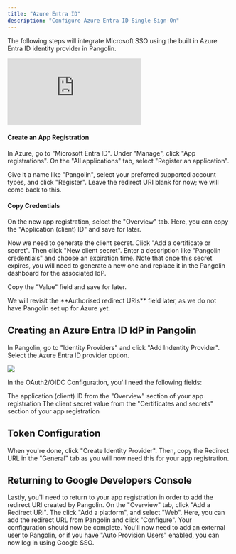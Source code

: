 ```yaml
---
title: "Azure Entra ID"
description: "Configure Azure Entra ID Single Sign-On"
---
```


The following steps will integrate Microsoft SSO using the built in Azure Entra ID identity provider in Pangolin.

<iframe
  className="w-full aspect-video rounded-xl mb-10"
  src="https://www.youtube.com/embed/41OWI8uHPZg?si=VYGGAerzsIDe6wUx"
  title="YouTube video player"
  frameBorder="0"
  allow="accelerometer; autoplay; clipboard-write; encrypted-media; gyroscope; picture-in-picture"
  allowFullScreen
></iframe>

<Accordion title="How to create and set up an App Registration in Microsoft Azure from scratch">

#### Create an App Registration

In Azure, go to "Microsoft Entra ID". Under "Manage", click "App registrations". On the "All applications" tab, select "Register an application".

Give it a name like "Pangolin", select your preferred supported account types, and click "Register". Leave the redirect URI blank for now; we will come back to this.

#### Copy Credentials

On the new app registration, select the "Overview" tab. Here, you can copy the "Application (client) ID" and save for later.

Now we need to generate the client secret. Click "Add a certificate or secret". Then click "New client secret". Enter a description like "Pangolin credentials" and choose an expiration time. Note that once this secret expires, you will need to generate a new one and replace it in the Pangolin dashboard for the associated IdP.

Copy the "Value" field and save for later.

<Note>
We will revisit the **Authorised redirect URIs** field later, as we do not have Pangolin set up for Azure yet.
</Note>

</Accordion>

## Creating an Azure Entra ID IdP in Pangolin

In Pangolin, go to "Identity Providers" and click "Add Indentity Provider". Select the Azure Entra ID provider option.

<Frame>
  <img src="/images/create-azure-idp.png" />
</Frame>

In the OAuth2/OIDC Configuration, you'll need the following fields:

<ResponseField name="Client ID" type="string" required>
  The application (client) ID from the "Overview" section of your app registration
</ResponseField>

<ResponseField name="Client Secret" type="string" required>
  The client secret value from the "Certificates and secrets" section of your app registration
</ResponseField>

## Token Configuration

When you're done, click "Create Identity Provider". Then, copy the Redirect URL in the "General" tab as you will now need this for your app registration.

## Returning to Google Developers Console

Lastly, you'll need to return to your app registration in order to add the redirect URI created by Pangolin. On the "Overview" tab, click "Add a Redirect URI". The click "Add a platform", and select "Web". Here, you can add the redirect URL from Pangolin and click "Configure". Your configuration should now be complete. You'll now need to add an external user to Pangolin, or if you have "Auto Provision Users" enabled, you can now log in using Google SSO.
